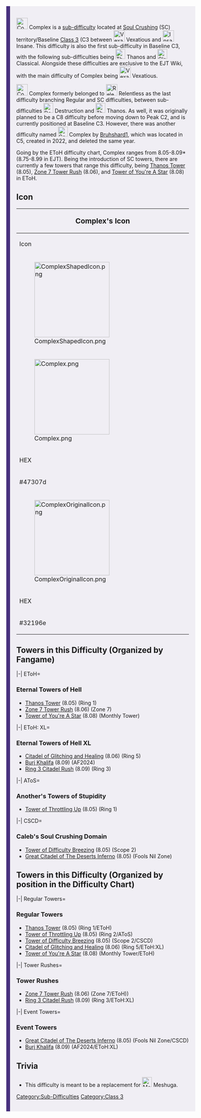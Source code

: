 <div style="background:#32196e10;padding:1.2em;border-left:10px solid #47307d">{{Humanly Possible}}
{{CSS|content=<nowiki>

#Complex{
    font-weight: 900;
    color: #47307d
}
#Relentless{
    font-weight: 900;
    color: #5900ff
}
#Vexatious{
    font-weight: 900;
    color: #3d28c9
}
#Insane{
    font-weight: 900;
    color: #00f
}

#Thanos{
    font-weight: 900;
    color: #440096
}
#Classical{
    font-weight: 900;
    color: #0091ff
}
#Destruction{
    font-weight: 900;
    color: #0d1036;
    text-shadow: -0.04em 0.04em #fff, 0 0.04em #fff, 0.04em 0.04em #fff, -0.04em 0 #fff, 0.04em 0 #fff, -0.04em -0.04em #fff, 0 -0.04em #fff, 0.04em -0.04em #fff, 0 0.15em 0.15em #000, 0 -0.15em 0.15em #000, 0 0 0.3em #fff
}
#ComplexOld{
    font-weight: 900;
    background: -webkit-linear-gradient(left, #ec1c24 50% ,#ff7f27 50%);
    -webkit-background-clip: text;
    -webkit-text-fill-color: transparent;
}
#Meshuga{
    font-weight: 900;
    background: -webkit-linear-gradient(#00f,#C800C8,#19222D);
    -webkit-background-clip: text;
    -webkit-text-fill-color: transparent;
}
</nowiki>}} {{ArticleTab|blankgal=|changebg=#47307d}}
{{NewDifficultyInfobox
|class=[[:Category:Class 3|Class 3]]|main_difficulty=[[File:VexatiousShapedIcon.png|36px]] <span id="Vexatious ">Vexatious</span>, formerly [[File:RelentlessShapedIcon.png|link=Relentless|36px]] <span id="Relentless">Relentless</span>|creator(s)=Astrominal|date_added=January 9, 2022|hex_color=Current: #47307d
Old: #32196e|image1=<gallery>
ComplexShapedIcon.png|Current
Complex.png|Square
</gallery>|next=[[File:InsaneShapedIcon.png|30px|link=w:c:jtoh:Insane]] <span id="Insane">Insane</span>|previous=[[File:VexatiousShapedIcon.png|30px]] <span id="Vexatious">Vexatious</span>|title1=Complex|type=Soul Crushing, Sub-Difficulty|short_name=|original_class=|rating=8.75 EJT<br> 8.05-8.09* EToH|rgb_color=Current: 71, 48, 125
Old: 50, 25, 110|cmyk_color=Current: 43%, 62%, 0%, 51%
Old: 55%, 77%, 0%, 57%|hsv_color=Current: 258°, 62%, 49%
Old: 257°, 77%, 43%|hsl_color=Current: 258°, 45%, 34%
Old: 257°, 63%, 26%}}

[[File:ComplexShapedIcon.png|30px]] <span id="Complex">Complex</span> is a [[:Category:Sub-Difficulties|sub-difficulty]] located at [[w:c:jtoh:SC|Soul Crushing]] (SC) territory/Baseline [[:Category:Class 3|Class 3]] (C3 between [[File:VexatiousShapedIcon.png|30px]] <span id="Vexatious">Vexatious</span> and [[File:InsaneShapedIcon.png|link=w:c:jtoh:Insane|30px]] <span id="Insane">Insane</span>. This difficulty is also the first sub-difficulty in Baseline C3, with the following sub-difficulties being [[File:ThanosIcon.jpeg|26px|link=w:c:jtoh:Thanos_(Difficulty)]] <span id="Thanos">Thanos</span> and [[File:ClassicalHighQuality.png|26px|link=Classical]] <span id="Classical">Classical</span>. Alongside these difficulties are exclusive to the EJT Wiki, with the main difficulty of <span id="Complex">Complex</span> being [[File:VexatiousShapedIcon.png|30px]] <span id="Vexatious">Vexatious</span>. 

[[File:ComplexShapedIcon.png|30px]] <span id="Complex">Complex</span> formerly belonged to [[File:RelentlessShapedIcon.png|link=Relentless|30px]] <span id="Relentless">Relentless</span> as the last difficulty branching Regular and SC difficulties, between sub-difficulties [[File:Destruction_difficulty.png|26px|link=User blog:EpicTheGamer2014/Destruction]] <span id="Destruction">Destruction</span> and [[File:ThanosIcon.jpeg|26px|link=w:c:jtoh:Thanos_(Difficulty)]] <span id="Thanos">Thanos</span>. As well, it was originally planned to be a C8 difficulty before moving down to Peak C2, and is currently positioned at Baseline C3. However, there was another difficulty named [[File:Complex dif.PNG|26px]] <span id="ComplexOld">Complex</span> by [[User:Bruhshard1|Bruhshard1]], which was located in C5, created in 2022, and deleted the same year.

Going by the EToH difficulty chart, <span id="Complex">Complex</span> ranges from 8.05-8.09* (8.75-8.99 in EJT). Being the introduction of SC towers, there are currently a few towers that range this difficulty, being [[w:c:jtoh:TT|Thanos Tower]] (8.05), [[w:c:jtoh:Z7TR|Zone 7 Tower Rush]] (8.06), and [[w:c:jtoh:ToYAS(M)|Tower of You're A Star]] (8.08) in EToH.
==Icon==
{| class="wikitable mw-collapsible mw-collapsed" style="text-align:center;"
! colspan="5" style="text-align:center; width:1%;" |'''<big>Complex's Icon</big>'''
|-
! colspan="2" |Icon
! colspan="3" |Description 
|-
| colspan="2" |[[File:ComplexShapedIcon.png|200px]]
| colspan="3" |This icon is made by [[User:Astrominal|Astrominal]], it features a 3-pointed star, which represents a transition between <span id="Vexatious">Vexatious</span> to <span id="Insane">Insane</span>, with the color being dark purplish.
|-
| colspan="2" |[[File:Complex.png|200px]]
| colspan="3" |This icon is pretty much the same as the current one, but this time it is a square instead of a star.
|-
!HEX
!RGB
!CMYK
!HSV
!HSL
|-
|#47307d
|71, 48, 125
|43%, 62%, 0%, 51%
|258°, 62%, 49%
|258°, 45%, 34%
|-
| colspan="2" |[[File:ComplexOriginalIcon.png|200px]]
| colspan="3" |This icon is pretty much like the square version, but it's a darker purple.
|-
!HEX
!RGB
!CMYK
!HSV
!HSL
|-
|#32196e
|50, 25, 110
|55%, 77%, 0%, 57%
|257°, 77%, 43%
|257°, 63%, 26%
|}
==Towers in this Difficulty (Organized by Fangame)==
<tabber>
|-|
EToH=
===Eternal Towers of Hell===
*[[w:c:jtoh:TT|Thanos Tower]] (8.05) (Ring 1)
*[[w:c:jtoh:Z7TR|Zone 7 Tower Rush]] (8.06) (Zone 7)
*[[w:c:jtoh:ToYAS(M)|Tower of You're A Star]] (8.08) (Monthly Tower)

|-|
EToH: XL=
===Eternal Towers of Hell XL===
*[[w:c:etoh-xl:CoGaH|Citadel of Glitching and Healing]] (8.06) (Ring 5)
*[[w:c:etoh-xl:BK|Burj Khalifa]] (8.09) (AF2024)
*[[w:c:etoh-xl:R3CR|Ring 3 Citadel Rush]] (8.09) (Ring 3)

|-|
AToS=
===Another's  Towers of Stupidity===
*[[w:c:atos:ToTU|Tower of Throttling Up]] (8.05) (Ring 1)
|-|
CSCD=
===Caleb's Soul Crushing Domain===
*[[w:c:cscdroblox:ToDB|Tower of Difficulty Breezing]] (8.05) (Scope 2)
*[[w:c:cscdroblox:GCoTDI|Great Citadel of The Deserts Inferno]] (8.05) (Fools Nil Zone)
</tabber>

==Towers in this Difficulty (Organized by position in the Difficulty Chart)==
<tabber>
|-|
Regular Towers=
===Regular Towers===
*[[w:c:jtoh:TT|Thanos Tower]] (8.05) (Ring 1/EToH)
*[[w:c:atos:ToTU|Tower of Throttling Up]] (8.05) (Ring 2/AToS)
*[[w:c:cscdroblox:ToDB|Tower of Difficulty Breezing]] (8.05) (Scope 2/CSCD)
*[[w:c:etoh-xl:CoGaH|Citadel of Glitching and Healing]] (8.06) (Ring 5/EToH:XL)
*[[w:c:jtoh:ToYAS(M)|Tower of You're A Star]] (8.08) (Monthly Tower/EToH)

|-|
Tower Rushes=
===Tower Rushes===
*[[w:c:jtoh:Z7TR|Zone 7 Tower Rush]] (8.06) (Zone 7/EToH))
*[[w:c:etoh-xl:R3CR|Ring 3 Citadel Rush]] (8.09) (Ring 3/EToH:XL)

|-|
Event Towers=
===Event Towers===
*[[w:c:cscdroblox:GCoTDI|Great Citadel of The Deserts Inferno]] (8.05) (Fools Nil Zone/CSCD)
*[[w:c:etoh-xl:BK|Burj Khalifa]] (8.09) (AF2024/EToH:XL)
</tabber>
==Trivia==
*This difficulty is meant to be a replacement for [[File:MeshugaNew.png|26px|link=Meshuga]] <span id="Meshuga">Meshuga</span>.
{{DifficultiesNavbox}}
[[Category:Sub-Difficulties]]
[[Category:Class 3]]